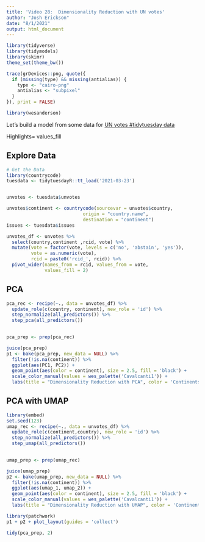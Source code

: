 ```yaml
---
title: 'Video 28:  Dimensionality Reduction with UN votes'
author: "Josh Erickson"
date: "8/1/2021"
output: html_document
---
```


```r
library(tidyverse)
library(tidymodels)
library(skimr)
theme_set(theme_bw())

trace(grDevices::png, quote({
  if (missing(type) && missing(antialias)) {
    type <- "cairo-png"
    antialias <- "subpixel"
  }
}), print = FALSE)

library(wesanderson)
```

Let's build a model from some data for [UN votes #tidytuesday data](https://github.com/rfordatascience/tidytuesday/blob/master/data/2020/2021-03-23/readme.md)

Highlights=  values_fill 

## Explore Data

```r
# Get the Data
library(countrycode)
tuesdata <- tidytuesdayR::tt_load('2021-03-23')


unvotes <- tuesdata$unvotes

unvotes$continent <- countrycode(sourcevar = unvotes$country,
                            origin = "country.name",
                            destination = "continent")
issues <- tuesdata$issues
```

```r
unvotes_df <- unvotes %>% 
  select(country,continent ,rcid, vote) %>% 
  mutate(vote = factor(vote, levels = c('no', 'abstain', 'yes')),
         vote = as.numeric(vote),
         rcid = paste0('rcid_', rcid)) %>% 
  pivot_wider(names_from = rcid, values_from = vote,
              values_fill = 2)
```



## PCA 

```r

pca_rec <- recipe(~., data = unvotes_df) %>% 
  update_role(c(country, continent), new_role = 'id') %>% 
  step_normalize(all_predictors()) %>% 
  step_pca(all_predictors())
  

pca_prep <- prep(pca_rec)

juice(pca_prep)
p1 <- bake(pca_prep, new_data = NULL) %>% 
  filter(!is.na(continent)) %>% 
  ggplot(aes(PC1, PC2)) +
  geom_point(aes(color = continent), size = 2.5, fill = 'black') +
  scale_color_manual(values = wes_palette('Cavalcanti1')) +
  labs(title = "Dimensionality Reduction with PCA", color = 'Continents')
```




## PCA with UMAP

```r
library(embed)
set.seed(123)
umap_rec <- recipe(~., data = unvotes_df) %>% 
  update_role(c(continent,country), new_role = 'id') %>% 
  step_normalize(all_predictors()) %>% 
  step_umap(all_predictors())
  

umap_prep <- prep(umap_rec)

juice(umap_prep)
p2 <- bake(umap_prep, new_data = NULL) %>% 
  filter(!is.na(continent)) %>% 
  ggplot(aes(umap_1, umap_2)) +
  geom_point(aes(color = continent), size = 2.5, fill = 'black') +
  scale_color_manual(values = wes_palette('Cavalcanti1')) +
  labs(title = "Dimensionality Reduction with UMAP", color = 'Continents')

library(patchwork)
p1 + p2 + plot_layout(guides = 'collect')

tidy(pca_prep, 2)


```





















